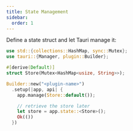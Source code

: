 ```yaml
---
title: State Management
sidebar:
  order: 1
---
```



<Stub>

Define a state struct and let Tauri manage it:

```rust
use std::{collections::HashMap, sync::Mutex};
use tauri::{Manager, plugin::Builder};

#[derive(Default)]
struct Store(Mutex<HashMap<usize, String>>);

Builder::new("<plugin-name>")
  .setup(|app, api| {
    app.manage(Store::default());

    // retrieve the store later
    let store = app.state::<Store>();
    Ok(())
  })
```

</Stub>
